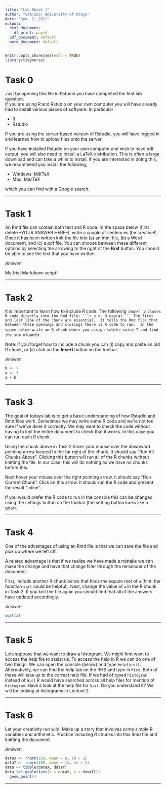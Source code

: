 ```yaml
---
title: "Lab Sheet 1"
author: "STAT260, University of Otago"
date: "Sem. 2, 2021"
output:
  html_document:
    df_print: paged
  pdf_document: default
  word_document: default
---
```


```r
knitr::opts_chunk$set(echo = TRUE)
library(tidyverse)
```


# Task 0

Just by opening this file in Rstudio you have completed the first lab question.  
If you are using R and Rstudio on your own computer you will have already had to install various pieces of software.  In particular

- R
- Rstudio

If you are using the server based version of Rstudio, you will have logged in and learned how to upload files onto the server.

If you have installed Rstudio on your own computer and wish to have pdf output, you will also need to install a LaTeX distribution.  This is often a large download and can take a while to install.  If you are interested in doing this, we recommend you install the following,

- Windows: MiKTeX
- Mac: MacTeX

which you can find with a Google search.

******

# Task 1 

An Rmd file can contain both text and R code. In the space below (first delete --YOUR ANSWER HERE--), write a couple of sentences (be creative!).  Once it has been written knit the file into (a) an html file, (b) a Word document, and (c) a pdf file. You can choose between these different options by selecting the arrowing to the right of the **Knit** button. You should be able to see the text that you have written.

_Answer:_

My frist Markdown script!

******

# Task 2

It is important to learn how to include R code.  The following `chunk' includes R code directly into the Rmd file:
```r
a <- 3
exp(a)
```
The first and last line of the chunk are essential.  It tells the Rmd file that between these openings and closings there is R code to run.  In the space below write an R chunk where you assign to `b` the value 7 and find the sum of `a` and `b`.

Note: if you forget how to include a chunk you can (i) copy and paste an old R chunk, or (ii) click on the **Insert** button on the toolbar.

_Answer:_

```r
b <- 7
a <- 5
a + b
```

******

# Task 3

The goal of todays lab is to get a basic understanding of how Rstudio and Rmd files work.  Sometimes we may write some R code and we're not too sure if we've done it correctly.  We may want to check the code without having to knit the entire document to check that it works.  In this case you can run each R chunk.  

Using the chunk above in Task 2 hover your mouse over the downward pointing arrow located to the far right of the chunk.  It should say "Run All Chunks Above".  Clicking this button will run all of the R chunks without knitting the file.  In our case, this will do nothing as we have no chunks before this.  

Next hover your mouse over the right pointing arrow.  It should say "Run Current Chunk".  Click on this arrow.  It should run the R code and present the result "inline".   

If you would prefer the R code to run in the console this can be changed using the settings button on the toolbar (the setting button looks like a gear).

******

# Task 4 

One of the advantages of using an Rmd file is that we can save the file and pick up where we left off.

A related advantage is that if we realize we have made a mistake we can make the change and have that change filter through the remainder of the document.

First, include another R chunk below that finds the square root of `a` (hint: the function `sqrt` could be helpful).  Next, change the value of `a` in the R chunk in Task 2.  If you knit the file again you should find that all of the answers have updated accordingly.

_Answer:_

```r
sqrt(a)
```

******

# Task 5

Lets suppose that we want to draw a histogram.  We might first want to access the help file to assist us.  To access the help in R we can do one of two things.  We can open the console (below) and type `help(hist)`.  Alternatively, we can find the help tab on the RHS and type in `hist`.  Both of these will take us to the correct help file.  If we had of typed `histogram` instead of `hist` R would have searched across all help files for mention of `histogram`.  Have a look at the help file for `hist`.  Do you understand it?  We will be looking at histograms in Lecture 2.

******

# Task 6

Let your creativity run wild.  Make up a story that involves some simple R variables and arithmetic.  Practice including R chunks into this Rmd file and knitting the document.

_Answer:_

```r
dataX <- rnorm(100, mean = 8, sd = 2)
dataY <- rnorm(100, mean = 12, sd = 2)
data <- tibble(dataX, dataY)
data %>% ggplot(aes(x = dataX, y = dataY))+
  geom_point()
```

******
